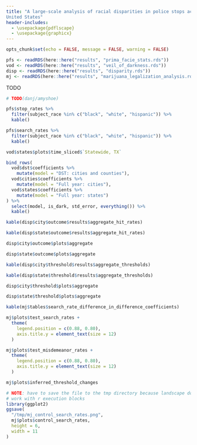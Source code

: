 ```yaml
---
title: "A large-scale analysis of racial disparities in police stops across the
United States"
header-includes:
  - \usepackage{pdflscape}
  - \usepackage{graphicx}
---
```


```r
opts_chunk$set(echo = FALSE, message = FALSE, warning = FALSE)

pfs <- readRDS(here::here("results", "prima_facie_stats.rds"))
vod <- readRDS(here::here("results", "veil_of_darkness.rds"))
disp <- readRDS(here::here("results", "disparity.rds"))
mj <- readRDS(here::here("results", "marijuana_legalization_analysis.rds"))
```

\begin{center}
\section{Basic Numbers}
\end{center}

TODO 

```r
# TODO(danj/amyshoe)
```

\begin{center}
\section{Prima Facie Stats}
\end{center}

```r
pfs$stop_rates %>% 
  filter(subject_race %in% c("black", "white", "hispanic")) %>% 
  kable()
```

```r
pfs$search_rates %>% 
  filter(subject_race %in% c("black", "white", "hispanic")) %>% 
  kable()
```


\newpage
\begin{center}
\section{Veil of Darkness}
\end{center}


```r
vod$states$plots$time_sliced$`Statewide, TX`
```

```r
bind_rows(
  vod$dst$coefficients %>% 
    mutate(model = "DST: cities and counties"),  
  vod$cities$coefficients %>% 
    mutate(model = "Full year: cities"),
  vod$states$coefficients %>% 
    mutate(model = "Full year: states")
) %>% 
  select(model, is_dark, std_error, everything()) %>% 
  kable()

```
\newpage
\begin{center}
\section{Disparity Analysis}
\end{center}
\begin{center}
\subsection{Outcome test results}
\end{center}
```r
kable(disp$city$outcome$results$aggregate_hit_rates)
```
```r
kable(disp$state$outcome$results$aggregate_hit_rates)
```
\newpage
```r
disp$city$outcome$plots$aggregate
```
```r
disp$state$outcome$plots$aggregate
```

\begin{center}
\subsection{Threshold test results}
\end{center}
```r
kable(disp$city$threshold$results$aggregate_thresholds)
```
```r
kable(disp$state$threshold$results$aggregate_thresholds)
```
\newpage
```r
disp$city$threshold$plots$aggregate
```
```r
disp$state$threshold$plots$aggregate
```

\newpage
\begin{center}
\section{Marijuana Legalization Analysis}
\end{center}
```r
kable(mj$tables$search_rate_difference_in_difference_coefficients)
```

\newpage
```r
mj$plots$test_search_rates +
  theme(
    legend.position = c(0.88, 0.80),
    axis.title.y = element_text(size = 12)
  )
```


```r
mj$plots$test_misdemeanor_rates +
  theme(
    legend.position = c(0.88, 0.80),
    axis.title.y = element_text(size = 12)
  )
```


```r
mj$plots$inferred_threshold_changes
```


```r
# NOTE: have to save the file to the tmp directory because landscape doesn't
# work with r execution blocks
library(ggplot2)
ggsave(
  "/tmp/mj_control_search_rates.png",
  mj$plots$control_search_rates,
  height = 6,
  width = 11
)
```
\begin{landscape}
\includegraphics{/tmp/mj_control_search_rates.png}
\end{landscape}
